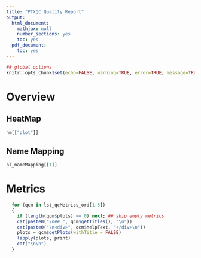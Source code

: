 ```yaml
---
title: "PTXQC Quality Report"
output:
  html_document:
    mathjax: null
    number_sections: yes
    toc: yes
  pdf_document:
    toc: yes
---
```


<style type="text/css">
  .content {
  padding: 5px 10px;
  background-color:#fafafa;
  }
  p { padding: 5px 0; }
</style>

<script type="text/javascript">
jQuery(document).ready(function()
{
  // initially hide the content (todo)
  jQuery(".content").hide();
  
  // enable shortening the report
  jQuery(".section").click(function(event)
  {
    var target = $( event.target );
    // headings are the first item in a <div> which encloses their section
    // so toggling their siblings will just leave the heading visible
    if ( target.is( "h1, h2" ) )
    {
      target.siblings().slideToggle(500);
      event.stopPropagation()
    }
  });
});
</script>

```r
## global options
knitr::opts_chunk$set(echo=FALSE, warning=TRUE, error=TRUE, message=TRUE, fig.width=8)
```

# Overview
## HeatMap
```r
hm[["plot"]]
```

## Name Mapping
```r
pl_nameMapping[[1]]
```


# Metrics
```r
  for (qcm in lst_qcMetrics_ord[1:5])
  {
    if (length(qcm$plots) == 0) next; ## skip empty metrics
    cat(paste0("\n## ", qcm$getTitles(), "\n"))
    cat(paste0("\n<div>", qcm$helpText, "</div>\n"))
    plots = qcm$getPlots(withTitle = FALSE)
    lapply(plots, print)
    cat("\n\n")
  }
```










